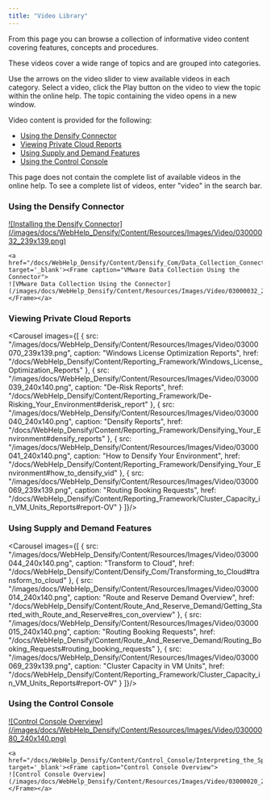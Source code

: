 ```yaml
---
title: "Video Library"
---
```



From this page you can browse a collection of informative video content covering features, concepts and procedures.

These videos cover a wide range of topics and are grouped into categories.

Use the arrows on the video slider to view available videos in each category. Select a video, click the Play button on the video to view the topic within the online help. The topic containing the video opens in a new window.

Video content is provided for the following:

* [Using the Densify Connector](#using-the-densify-connector)
* [Viewing Private Cloud Reports](#viewing-private-cloud-reports)
* [Using Supply and Demand Features](#using-supply-and-demand-features)
* [Using the Control Console](#using-the-control-console)

This page does not contain the complete list of available videos in the online help. To see a complete list of videos, enter "video" in the search bar.

### Using the Densify Connector

<Columns cols={2}>
    <a href="/docs/WebHelp_Densify/Content/Densify_Com/Data_Collection_Connector_Installing.htm#installing_cirba_connector" target='_blank'><Frame caption="Installing the Densify Connector">
    ![Installing the Densify Connector](/images/docs/WebHelp_Densify/Content/Resources/Images/Video/03000032_239x139.png)
    </Frame></a>

    <a href="/docs/WebHelp_Densify/Content/Densify_Com/Data_Collection_Connector_Installing.htm#installing_cirba_connector" target='_blank'><Frame caption="VMware Data Collection Using the Connector">
    ![VMware Data Collection Using the Connector](/images/docs/WebHelp_Densify/Content/Resources/Images/Video/03000032_239x139.png)
    </Frame></a>
</Columns>

### Viewing Private Cloud Reports

<Carousel 
    images={[
        {
            src: "/images/docs/WebHelp_Densify/Content/Resources/Images/Video/03000070_239x139.png",
            caption: "Windows License Optimization Reports",
            href: "/docs/WebHelp_Densify/Content/Reporting_Framework/Windows_License_Optimization_Reports"
        },
        {
            src: "/images/docs/WebHelp_Densify/Content/Resources/Images/Video/03000039_240x140.png",
            caption: "De-Risk Reports",
            href: "/docs/WebHelp_Densify/Content/Reporting_Framework/De-Risking_Your_Environment#derisk_report"
        },
        {
            src: "/images/docs/WebHelp_Densify/Content/Resources/Images/Video/03000040_240x140.png",
            caption: "Densify Reports",
            href: "/docs/WebHelp_Densify/Content/Reporting_Framework/Densifying_Your_Environment#densify_reports"
        },
        {
            src: "/images/docs/WebHelp_Densify/Content/Resources/Images/Video/03000041_240x140.png",
            caption: "How to Densify Your Environment",
            href: "/docs/WebHelp_Densify/Content/Reporting_Framework/Densifying_Your_Environment#how_to_densify_vid"
        },
        {
            src: "/images/docs/WebHelp_Densify/Content/Resources/Images/Video/03000069_239x139.png",
            caption: "Routing Booking Requests",
            href: "/docs/WebHelp_Densify/Content/Reporting_Framework/Cluster_Capacity_in_VM_Units_Reports#report-OV"
        }
    ]}/>

### Using Supply and Demand Features

<Carousel 
    images={[
        {
            src: "/images/docs/WebHelp_Densify/Content/Resources/Images/Video/03000044_240x140.png",
            caption: "Transform to Cloud",
            href: "/docs/WebHelp_Densify/Content/Densify_Com/Transforming_to_Cloud#transform_to_cloud"
        },
        {
            src: "/images/docs/WebHelp_Densify/Content/Resources/Images/Video/03000014_240x140.png",
            caption: "Route and Reserve Demand Overview",
            href: "/docs/WebHelp_Densify/Content/Route_And_Reserve_Demand/Getting_Started_with_Route_and_Reserve#res_con_overview"
        },
        {
            src: "/images/docs/WebHelp_Densify/Content/Resources/Images/Video/03000015_240x140.png",
            caption: "Routing Booking Requests",
            href: "/docs/WebHelp_Densify/Content/Route_And_Reserve_Demand/Routing_Booking_Requests#routing_booking_requests"
        },
        {
            src: "/images/docs/WebHelp_Densify/Content/Resources/Images/Video/03000069_239x139.png",
            caption: "Cluster Capacity in VM Units",
            href: "/docs/WebHelp_Densify/Content/Reporting_Framework/Cluster_Capacity_in_VM_Units_Reports#report-OV"
        }
    ]}/>

### Using the Control Console

<Columns cols={2}>
    <a href="/docs/WebHelp_Densify/Content/Control_Console/Working_with_the_Control_Console#CC-Simple" target='_blank'><Frame caption="Control Console Overview">
    ![Control Console Overview](/images/docs/WebHelp_Densify/Content/Resources/Images/Video/03000080_240x140.png)
    </Frame></a>

    <a href="/docs/WebHelp_Densify/Content/Control_Console/Interpreting_the_Spectrum#clusters_hosts_vms" target='_blank'><Frame caption="Control Console Overview">
    ![Control Console Overview](/images/docs/WebHelp_Densify/Content/Resources/Images/Video/03000020_240x140.png)
    </Frame></a>
</Columns>
